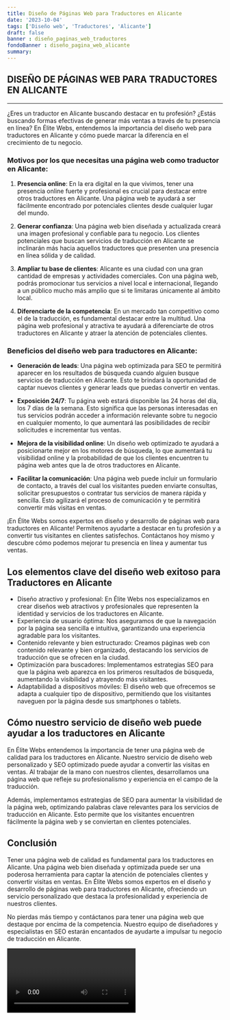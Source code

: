 ```yaml
---
title: Diseño de Páginas Web para Traductores en Alicante
date: '2023-10-04'
tags: ['Diseño web', 'Traductores', 'Alicante']
draft: false
banner : diseño_paginas_web_traductores
fondoBanner : diseño_pagina_web_alicante
summary: 
---
```


## DISEÑO DE PÁGINAS WEB PARA TRADUCTORES EN ALICANTE

---

¿Eres un traductor en Alicante buscando destacar en tu profesión? ¿Estás buscando formas efectivas de generar más ventas a través de tu presencia en línea? En Élite Webs, entendemos la importancia del diseño web para traductores en Alicante y cómo puede marcar la diferencia en el crecimiento de tu negocio.

### Motivos por los que necesitas una página web como traductor en Alicante:

1. **Presencia online**: En la era digital en la que vivimos, tener una presencia online fuerte y profesional es crucial para destacar entre otros traductores en Alicante. Una página web te ayudará a ser fácilmente encontrado por potenciales clientes desde cualquier lugar del mundo.

2. **Generar confianza**: Una página web bien diseñada y actualizada creará una imagen profesional y confiable para tu negocio. Los clientes potenciales que buscan servicios de traducción en Alicante se inclinarán más hacia aquellos traductores que presenten una presencia en línea sólida y de calidad.

3. **Ampliar tu base de clientes**: Alicante es una ciudad con una gran cantidad de empresas y actividades comerciales. Con una página web, podrás promocionar tus servicios a nivel local e internacional, llegando a un público mucho más amplio que si te limitaras únicamente al ámbito local.

4. **Diferenciarte de la competencia**: En un mercado tan competitivo como el de la traducción, es fundamental destacar entre la multitud. Una página web profesional y atractiva te ayudará a diferenciarte de otros traductores en Alicante y atraer la atención de potenciales clientes.

### Beneficios del diseño web para traductores en Alicante:

- **Generación de leads**: Una página web optimizada para SEO te permitirá aparecer en los resultados de búsqueda cuando alguien busque servicios de traducción en Alicante. Esto te brindará la oportunidad de captar nuevos clientes y generar leads que puedas convertir en ventas.

- **Exposición 24/7**: Tu página web estará disponible las 24 horas del día, los 7 días de la semana. Esto significa que las personas interesadas en tus servicios podrán acceder a información relevante sobre tu negocio en cualquier momento, lo que aumentará las posibilidades de recibir solicitudes e incrementar tus ventas.

- **Mejora de la visibilidad online**: Un diseño web optimizado te ayudará a posicionarte mejor en los motores de búsqueda, lo que aumentará tu visibilidad online y la probabilidad de que los clientes encuentren tu página web antes que la de otros traductores en Alicante.

- **Facilitar la comunicación**: Una página web puede incluir un formulario de contacto, a través del cual los visitantes pueden enviarte consultas, solicitar presupuestos o contratar tus servicios de manera rápida y sencilla. Esto agilizará el proceso de comunicación y te permitirá convertir más visitas en ventas.

¡En Élite Webs somos expertos en diseño y desarrollo de páginas web para traductores en Alicante! Permítenos ayudarte a destacar en tu profesión y a convertir tus visitantes en clientes satisfechos. Contáctanos hoy mismo y descubre cómo podemos mejorar tu presencia en línea y aumentar tus ventas.

<GifSeo />

<Cta />

## Los elementos clave del diseño web exitoso para Traductores en Alicante

- Diseño atractivo y profesional: En Élite Webs nos especializamos en crear diseños web atractivos y profesionales que representen la identidad y servicios de los traductores en Alicante. 
- Experiencia de usuario óptima: Nos aseguramos de que la navegación por la página sea sencilla e intuitiva, garantizando una experiencia agradable para los visitantes. 
- Contenido relevante y bien estructurado: Creamos páginas web con contenido relevante y bien organizado, destacando los servicios de traducción que se ofrecen en la ciudad.
- Optimización para buscadores: Implementamos estrategias SEO para que la página web aparezca en los primeros resultados de búsqueda, aumentando la visibilidad y atrayendo más visitantes.
- Adaptabilidad a dispositivos móviles: El diseño web que ofrecemos se adapta a cualquier tipo de dispositivo, permitiendo que los visitantes naveguen por la página desde sus smartphones o tablets.

## Cómo nuestro servicio de diseño web puede ayudar a los traductores en Alicante

En Élite Webs entendemos la importancia de tener una página web de calidad para los traductores en Alicante. Nuestro servicio de diseño web personalizado y SEO optimizado puede ayudar a convertir las visitas en ventas. Al trabajar de la mano con nuestros clientes, desarrollamos una página web que refleje su profesionalismo y experiencia en el campo de la traducción.

Además, implementamos estrategias de SEO para aumentar la visibilidad de la página web, optimizando palabras clave relevantes para los servicios de traducción en Alicante. Esto permite que los visitantes encuentren fácilmente la página web y se conviertan en clientes potenciales.

## Conclusión

Tener una página web de calidad es fundamental para los traductores en Alicante. Una página web bien diseñada y optimizada puede ser una poderosa herramienta para captar la atención de potenciales clientes y convertir visitas en ventas. En Élite Webs somos expertos en el diseño y desarrollo de páginas web para traductores en Alicante, ofreciendo un servicio personalizado que destaca la profesionalidad y experiencia de nuestros clientes.

No pierdas más tiempo y contáctanos para tener una página web que destaque por encima de la competencia. Nuestro equipo de diseñadores y especialistas en SEO estarán encantados de ayudarte a impulsar tu negocio de traducción en Alicante.

<Video />

<CtaBot job='Traductores' city='Alicante'/>

<Gmaps query='Alicante+españa+maps' />